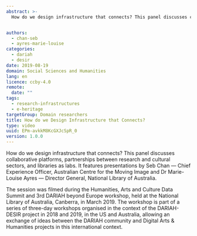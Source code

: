 ```yaml
---
abstract: >-
  How do we design infrastructure that connects? This panel discusses collaborative platforms, partnerships between research and cultural sectors, and libraries as labs. It features presentations by Seb Chan — Chief Experience Officer, Australian Centre for the Moving Image and Dr Marie-Louise Ayres — Director General, National Library of Australia.


authors:
  - chan-seb
  - ayres-marie-louise
categories:
  - dariah
  - desir
date: 2019-08-19
domain: Social Sciences and Humanities
lang: en
licence: ccby-4.0
remote:
  date: ""
tags:
  - research-infrastructures
  - e-heritage
targetGroup: Domain researchers
title: How do we Design Infrastructure that Connects?
type: video
uuid: EPm-avkkM8KcGXJcSpR_0
version: 1.0.0
---
```


How do we design infrastructure that connects? This panel discusses collaborative platforms, partnerships between research and cultural sectors, and libraries as labs. It features presentations by Seb Chan — Chief Experience Officer, Australian Centre for the Moving Image and Dr Marie-Louise Ayres — Director General, National Library of Australia.

The session was filmed during the Humanities, Arts and Culture Data Summit and 3rd DARIAH beyond Europe workshop, held at the National Library of Australia, Canberra, in March 2019. The workshop is part of a series of three-day workshops organised in the context of the DARIAH-DESIR project in 2018 and 2019, in the US and Australia, allowing an exchange of ideas between the DARIAH community and Digital Arts & Humanities projects in this international context.

<VideoCard title="How do we Design Infrastructure that Connects?" id="QNNcM6nQCiM" image="images/intersections.png" />
